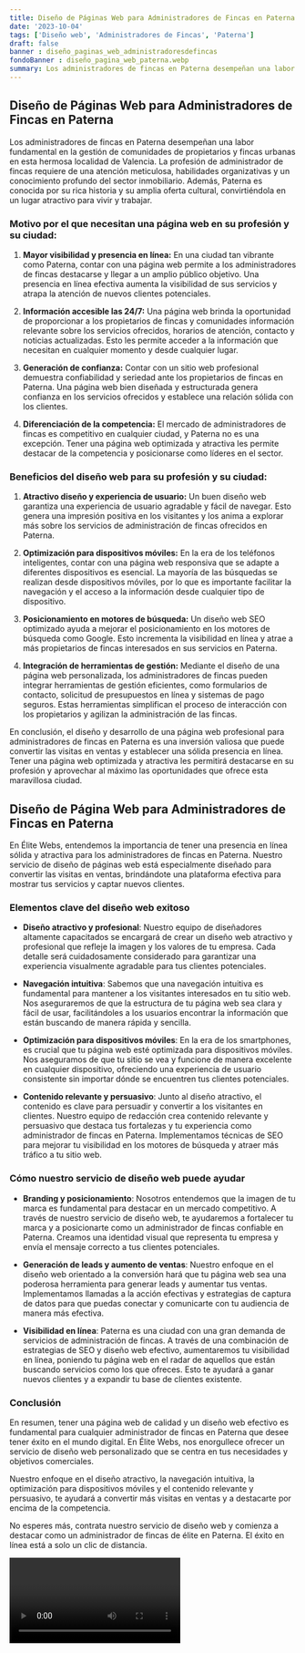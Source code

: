 ```yaml
---
title: Diseño de Páginas Web para Administradores de Fincas en Paterna
date: '2023-10-04'
tags: ['Diseño web', 'Administradores de Fincas', 'Paterna']
draft: false
banner : diseño_paginas_web_administradoresdefincas
fondoBanner : diseño_pagina_web_paterna.webp
summary: Los administradores de fincas en Paterna desempeñan una labor fundamental en la gestión de comunidades de propietarios y fincas urbanas en esta hermosa localidad de Valencia. La profesión de administrador de fincas requiere de una atención meticulosa, habilidades organizativas y un conocimiento profundo del sector inmobiliario. Además, Paterna es conocida por su rica historia y su amplia oferta cultural, convirtiéndola en un lugar atractivo para vivir y trabajar.
---
```


## Diseño de Páginas Web para Administradores de Fincas en Paterna

Los administradores de fincas en Paterna desempeñan una labor fundamental en la gestión de comunidades de propietarios y fincas urbanas en esta hermosa localidad de Valencia. La profesión de administrador de fincas requiere de una atención meticulosa, habilidades organizativas y un conocimiento profundo del sector inmobiliario. Además, Paterna es conocida por su rica historia y su amplia oferta cultural, convirtiéndola en un lugar atractivo para vivir y trabajar.

### Motivo por el que necesitan una página web en su profesión y su ciudad:

1. **Mayor visibilidad y presencia en línea:** En una ciudad tan vibrante como Paterna, contar con una página web permite a los administradores de fincas destacarse y llegar a un amplio público objetivo. Una presencia en línea efectiva aumenta la visibilidad de sus servicios y atrapa la atención de nuevos clientes potenciales.

2. **Información accesible las 24/7:** Una página web brinda la oportunidad de proporcionar a los propietarios de fincas y comunidades información relevante sobre los servicios ofrecidos, horarios de atención, contacto y noticias actualizadas. Esto les permite acceder a la información que necesitan en cualquier momento y desde cualquier lugar.

3. **Generación de confianza:** Contar con un sitio web profesional demuestra confiabilidad y seriedad ante los propietarios de fincas en Paterna. Una página web bien diseñada y estructurada genera confianza en los servicios ofrecidos y establece una relación sólida con los clientes.

4. **Diferenciación de la competencia:** El mercado de administradores de fincas es competitivo en cualquier ciudad, y Paterna no es una excepción. Tener una página web optimizada y atractiva les permite destacar de la competencia y posicionarse como líderes en el sector.

### Beneficios del diseño web para su profesión y su ciudad:

1. **Atractivo diseño y experiencia de usuario:** Un buen diseño web garantiza una experiencia de usuario agradable y fácil de navegar. Esto genera una impresión positiva en los visitantes y los anima a explorar más sobre los servicios de administración de fincas ofrecidos en Paterna.

2. **Optimización para dispositivos móviles:** En la era de los teléfonos inteligentes, contar con una página web responsiva que se adapte a diferentes dispositivos es esencial. La mayoría de las búsquedas se realizan desde dispositivos móviles, por lo que es importante facilitar la navegación y el acceso a la información desde cualquier tipo de dispositivo.

3. **Posicionamiento en motores de búsqueda:** Un diseño web SEO optimizado ayuda a mejorar el posicionamiento en los motores de búsqueda como Google. Esto incrementa la visibilidad en línea y atrae a más propietarios de fincas interesados en sus servicios en Paterna.

4. **Integración de herramientas de gestión:** Mediante el diseño de una página web personalizada, los administradores de fincas pueden integrar herramientas de gestión eficientes, como formularios de contacto, solicitud de presupuestos en línea y sistemas de pago seguros. Estas herramientas simplifican el proceso de interacción con los propietarios y agilizan la administración de las fincas.

En conclusión, el diseño y desarrollo de una página web profesional para administradores de fincas en Paterna es una inversión valiosa que puede convertir las visitas en ventas y establecer una sólida presencia en línea. Tener una página web optimizada y atractiva les permitirá destacarse en su profesión y aprovechar al máximo las oportunidades que ofrece esta maravillosa ciudad.

<GifSeo />

<Cta />

## Diseño de Página Web para Administradores de Fincas en Paterna

En Élite Webs, entendemos la importancia de tener una presencia en línea sólida y atractiva para los administradores de fincas en Paterna. Nuestro servicio de diseño de páginas web está especialmente diseñado para convertir las visitas en ventas, brindándote una plataforma efectiva para mostrar tus servicios y captar nuevos clientes.

### Elementos clave del diseño web exitoso

- **Diseño atractivo y profesional**: Nuestro equipo de diseñadores altamente capacitados se encargará de crear un diseño web atractivo y profesional que refleje la imagen y los valores de tu empresa. Cada detalle será cuidadosamente considerado para garantizar una experiencia visualmente agradable para tus clientes potenciales.

- **Navegación intuitiva**: Sabemos que una navegación intuitiva es fundamental para mantener a los visitantes interesados en tu sitio web. Nos aseguraremos de que la estructura de tu página web sea clara y fácil de usar, facilitándoles a los usuarios encontrar la información que están buscando de manera rápida y sencilla.

- **Optimización para dispositivos móviles**: En la era de los smartphones, es crucial que tu página web esté optimizada para dispositivos móviles. Nos aseguramos de que tu sitio se vea y funcione de manera excelente en cualquier dispositivo, ofreciendo una experiencia de usuario consistente sin importar dónde se encuentren tus clientes potenciales.

- **Contenido relevante y persuasivo**: Junto al diseño atractivo, el contenido es clave para persuadir y convertir a los visitantes en clientes. Nuestro equipo de redacción crea contenido relevante y persuasivo que destaca tus fortalezas y tu experiencia como administrador de fincas en Paterna. Implementamos técnicas de SEO para mejorar tu visibilidad en los motores de búsqueda y atraer más tráfico a tu sitio web.

### Cómo nuestro servicio de diseño web puede ayudar

- **Branding y posicionamiento**: Nosotros entendemos que la imagen de tu marca es fundamental para destacar en un mercado competitivo. A través de nuestro servicio de diseño web, te ayudaremos a fortalecer tu marca y a posicionarte como un administrador de fincas confiable en Paterna. Creamos una identidad visual que representa tu empresa y envía el mensaje correcto a tus clientes potenciales.

- **Generación de leads y aumento de ventas**: Nuestro enfoque en el diseño web orientado a la conversión hará que tu página web sea una poderosa herramienta para generar leads y aumentar tus ventas. Implementamos llamadas a la acción efectivas y estrategias de captura de datos para que puedas conectar y comunicarte con tu audiencia de manera más efectiva.

- **Visibilidad en línea**: Paterna es una ciudad con una gran demanda de servicios de administración de fincas. A través de una combinación de estrategias de SEO y diseño web efectivo, aumentaremos tu visibilidad en línea, poniendo tu página web en el radar de aquellos que están buscando servicios como los que ofreces. Esto te ayudará a ganar nuevos clientes y a expandir tu base de clientes existente.

### Conclusión

En resumen, tener una página web de calidad y un diseño web efectivo es fundamental para cualquier administrador de fincas en Paterna que desee tener éxito en el mundo digital. En Élite Webs, nos enorgullece ofrecer un servicio de diseño web personalizado que se centra en tus necesidades y objetivos comerciales.

Nuestro enfoque en el diseño atractivo, la navegación intuitiva, la optimización para dispositivos móviles y el contenido relevante y persuasivo, te ayudará a convertir más visitas en ventas y a destacarte por encima de la competencia.

No esperes más, contrata nuestro servicio de diseño web y comienza a destacar como un administrador de fincas de élite en Paterna. El éxito en línea está a solo un clic de distancia.

<Video />

<CtaBot job='Administradores de Fincas' city='Paterna'/>

<Gmaps query='Paterna+españa+maps' />